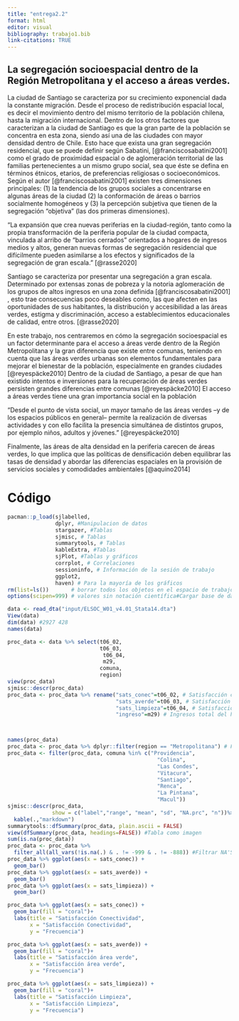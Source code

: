 ```yaml
---
title: "entrega2.2"
format: html
editor: visual
bibliography: trabajo1.bib
link-citations: TRUE
---
```


## **La segregación socioespacial dentro de la Región Metropolitana y el acceso a áreas verdes.**

La ciudad de Santiago se caracteriza por su crecimiento exponencial dada la constante migración. Desde el proceso de redistribución espacial local, es decir el movimiento dentro del mismo territorio de la población chilena, hasta la migración internacional. Dentro de los otros factores que caracterizan a la ciudad de Santiago es que la gran parte de la población se concentra en esta zona, siendo así una de las ciudades con mayor densidad dentro de Chile. Esto hace que exista una gran segregación residencial, que se puede definir según Sabatini, [@franciscosabatini2001] como el grado de proximidad espacial o de aglomeración territorial de las familias pertenecientes a un mismo grupo social, sea que éste se defina en términos étnicos, etarios, de preferencias religiosas o socioeconómicos. Según el autor [@franciscosabatini2001] existen tres dimensiones principales: (1) la tendencia de los grupos sociales a concentrarse en algunas áreas de la ciudad (2) la conformación de áreas o barrios socialmente homogéneos y (3) la percepción subjetiva que tienen de la segregación “objetiva” (las dos primeras dimensiones).

“La expansión que crea nuevas periferias en la ciudad-región, tanto como la propia transformación de la periferia popular de la ciudad compacta, vinculada al arribo de “barrios cerrados” orientados a hogares de ingresos medios y altos, generan nuevas formas de segregación residencial que difícilmente pueden asimilarse a los efectos y significados de la segregación de gran escala.” [@rasse2020]

Santiago se caracteriza por presentar una segregación a gran escala. Determinado por extensas zonas de pobreza y la notoria aglomeración de los grupos de altos ingresos en una zona definida [@franciscosabatini2001] , esto trae consecuencias poco deseables como, las que afecten en las oportunidades de sus habitantes, la distribución y accesibilidad a las áreas verdes, estigma y discriminación, acceso a establecimientos educacionales de calidad, entre otros. [@rasse2020]

En este trabajo, nos centraremos en cómo la segregación socioespacial es un factor determinante para el acceso a áreas verde dentro de la Región Metropolitana y la gran diferencia que existe entre comunas, teniendo en cuenta que las áreas verdes urbanas son elementos fundamentales para mejorar el bienestar de la población, especialmente en grandes ciudades [@reyespäcke2010] Dentro de la ciudad de Santiago, a pesar de que han existido intentos e inversiones para la recuperación de áreas verdes persisten grandes diferencias entre comunas [@reyespäcke2010] El acceso a áreas verdes tiene una gran importancia social en la población

“Desde el punto de vista social, un mayor tamaño de las áreas verdes –y de los espacios públicos en general– permite la realización de diversas actividades y con ello facilita la presencia simultánea de distintos grupos, por ejemplo niños, adultos y jóvenes.” [@reyespäcke2010]

Finalmente, las áreas de alta densidad en la periferia carecen de áreas verdes, lo que implica que las políticas de densificación deben equilibrar las tasas de densidad y abordar las diferencias espaciales en la provisión de servicios sociales y comodidades ambientales [@aquino2014]

# Código

```r
pacman::p_load(sjlabelled,
               dplyr, #Manipulacion de datos
               stargazer, #Tablas
               sjmisc, # Tablas
               summarytools, # Tablas
               kableExtra, #Tablas
               sjPlot, #Tablas y gráficos
               corrplot, # Correlaciones
               sessioninfo, # Información de la sesión de trabajo
               ggplot2,
               haven) # Para la mayoría de los gráficos
rm(list=ls())       # borrar todos los objetos en el espacio de trabajo
options(scipen=999) # valores sin notación científica#Cargar base de datos

data <- read_dta("input/ELSOC_W01_v4.01_Stata14.dta")
View(data)
dim(data) #2927 428
names(data)

proc_data <- data %>% select(t06_02,
                             t06_03,
                              t06_04, 
                              m29,
                             comuna,
                             region)
view(proc_data)
sjmisc::descr(proc_data)
proc_data <- proc_data %>% rename("sats_conec"=t06_02, # Satisfacción conectividad
                                  "sats_averde"=t06_03, # Satisfacción área verde
                                  "sats_limpieza"=t06_04, # Satisfacción Limpieza
                                  "ingreso"=m29) # Ingresos total del hogar



names(proc_data)
proc_data <- proc_data %>% dplyr::filter(region == "Metropolitana") # Filtrar por región (
proc_data <- filter(proc_data, comuna %in% c("Providencia",
                                               "Colina",
                                               "Las Condes",
                                               "Vitacura",
                                               "Santiago",
                                               "Renca",
                                               "La Pintana",
                                               "Macul"))
sjmisc::descr(proc_data,
              show = c("label","range", "mean", "sd", "NA.prc", "n"))%>%
  kable(.,"markdown")
summarytools::dfSummary(proc_data, plain.ascii = FALSE)
view(dfSummary(proc_data, headings=FALSE)) #Tabla como imagen
sum(is.na(proc_data))
proc_data <- proc_data %>%
  filter_all(all_vars(!is.na(.) & . != -999 & . != -888)) #Filtrar NA'S
proc_data %>% ggplot(aes(x = sats_conec)) + 
  geom_bar()
proc_data %>% ggplot(aes(x = sats_averde)) + 
  geom_bar()
proc_data %>% ggplot(aes(x = sats_limpieza)) + 
  geom_bar()

proc_data %>% ggplot(aes(x = sats_conec)) + 
  geom_bar(fill = "coral")+
  labs(title = "Satisfacción Conectividad",
       x = "Satisfacción Conectividad",
       y = "Frecuencia")

proc_data %>% ggplot(aes(x = sats_averde)) + 
  geom_bar(fill = "coral")+
  labs(title = "Satisfacción área verde",
       x = "Satisfacción área verde",
       y = "Frecuencia")

proc_data %>% ggplot(aes(x = sats_limpieza)) + 
  geom_bar(fill = "coral")+
  labs(title = "Satisfacción Limpieza",
       x = "Satisfacción Limpieza",
       y = "Frecuencia")


```
